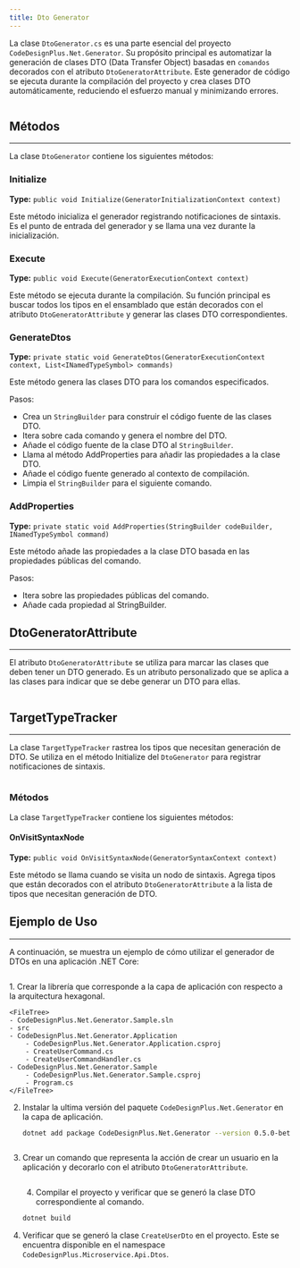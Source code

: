```yaml
---
title: Dto Generator
---
```



La clase `DtoGenerator.cs` es una parte esencial del proyecto `CodeDesignPlus.Net.Generator`. Su propósito principal es automatizar la generación de clases DTO (Data Transfer Object) basadas en `comandos` decorados con el atributo `DtoGeneratorAttribute`. Este generador de código se ejecuta durante la compilación del proyecto y crea clases DTO automáticamente, reduciendo el esfuerzo manual y minimizando errores.

```csharp url="packages/CodeDesignPlus.Net.Generator/src/CodeDesignPlus.Net.Generator/DtoGenerator.cs"
```

## Métodos
---

La clase `DtoGenerator` contiene los siguientes métodos:

### Initialize
**Type:** `public void Initialize(GeneratorInitializationContext context)`

Este método inicializa el generador registrando notificaciones de sintaxis. Es el punto de entrada del generador y se llama una vez durante la inicialización.

### Execute
**Type:** `public void Execute(GeneratorExecutionContext context)`

Este método se ejecuta durante la compilación. Su función principal es buscar todos los tipos en el ensamblado que están decorados con el atributo `DtoGeneratorAttribute` y generar las clases DTO correspondientes.

### GenerateDtos
**Type:** `private static void GenerateDtos(GeneratorExecutionContext context, List<INamedTypeSymbol> commands)`

Este método genera las clases DTO para los comandos especificados.

Pasos:
- Crea un `StringBuilder` para construir el código fuente de las clases DTO.
- Itera sobre cada comando y genera el nombre del DTO.
- Añade el código fuente de la clase DTO al `StringBuilder`.
- Llama al método AddProperties para añadir las propiedades a la clase DTO.
- Añade el código fuente generado al contexto de compilación.
- Limpia el `StringBuilder` para el siguiente comando.

### AddProperties
**Type:** `private static void AddProperties(StringBuilder codeBuilder, INamedTypeSymbol command)`

Este método añade las propiedades a la clase DTO basada en las propiedades públicas del comando.

Pasos:
- Itera sobre las propiedades públicas del comando.
- Añade cada propiedad al StringBuilder.

## DtoGeneratorAttribute
---

El atributo `DtoGeneratorAttribute` se utiliza para marcar las clases que deben tener un DTO generado. Es un atributo personalizado que se aplica a las clases para indicar que se debe generar un DTO para ellas.

```csharp url="packages/CodeDesignPlus.Net.Generator/src/CodeDesignPlus.Net.Generator/Attributes/DtoGeneratorAttribute.cs"
```

## TargetTypeTracker
---
La clase `TargetTypeTracker` rastrea los tipos que necesitan generación de DTO. Se utiliza en el método Initialize del `DtoGenerator` para registrar notificaciones de sintaxis.

```csharp url="packages/CodeDesignPlus.Net.Generator/src/CodeDesignPlus.Net.Generator/Core/TargetTypeTracker.cs"
```
### Métodos

La clase `TargetTypeTracker` contiene los siguientes métodos:

#### OnVisitSyntaxNode
**Type:** `public void OnVisitSyntaxNode(GeneratorSyntaxContext context)`

Este método se llama cuando se visita un nodo de sintaxis. Agrega tipos que están decorados con el atributo `DtoGeneratorAttribute` a la lista de tipos que necesitan generación de DTO.

## Ejemplo de Uso
---

A continuación, se muestra un ejemplo de cómo utilizar el generador de DTOs en una aplicación .NET Core:

```csharp url="samples/CodeDesignPlus.Net.Generator.Sample/src/CodeDesignPlus.Net.Generator.Sample/Program.cs"
```

<Steps>
1. Crear la librería que corresponde a la capa de aplicación con respecto a la arquitectura hexagonal.

    <FileTree>
    - CodeDesignPlus.Net.Generator.Sample.sln
    - src
    - CodeDesignPlus.Net.Generator.Application
        - CodeDesignPlus.Net.Generator.Application.csproj
        - CreateUserCommand.cs
        - CreateUserCommandHandler.cs
    - CodeDesignPlus.Net.Generator.Sample
        - CodeDesignPlus.Net.Generator.Sample.csproj
        - Program.cs
    </FileTree>

2. Instalar la ultima versión del paquete `CodeDesignPlus.Net.Generator` en la capa de aplicación.

    ```bash
    dotnet add package CodeDesignPlus.Net.Generator --version 0.5.0-beta.14
    ```

    ```xml url="samples/CodeDesignPlus.Net.Generator.Sample/src/CodeDesignPlus.Net.Generator.Application/CodeDesignPlus.Net.Generator.Application.csproj"
    ```

3. Crear un comando que representa la acción de crear un usuario en la aplicación y decorarlo con el atributo `DtoGeneratorAttribute`.

    ```csharp url="samples/CodeDesignPlus.Net.Generator.Sample/src/CodeDesignPlus.Net.Generator.Application/CreateUserCommand.cs"
    ```

    4. Compilar el proyecto y verificar que se generó la clase DTO correspondiente al comando.

    ```bash
    dotnet build
    ```

5. Verificar que se generó la clase `CreateUserDto` en el proyecto. Este se encuentra disponible en el namespace `CodeDesignPlus.Microservice.Api.Dtos`.

    ```csharp url="samples/CodeDesignPlus.Net.Generator.Sample/src/CodeDesignPlus.Net.Generator.Sample/Program.cs"
    ```

</Steps>